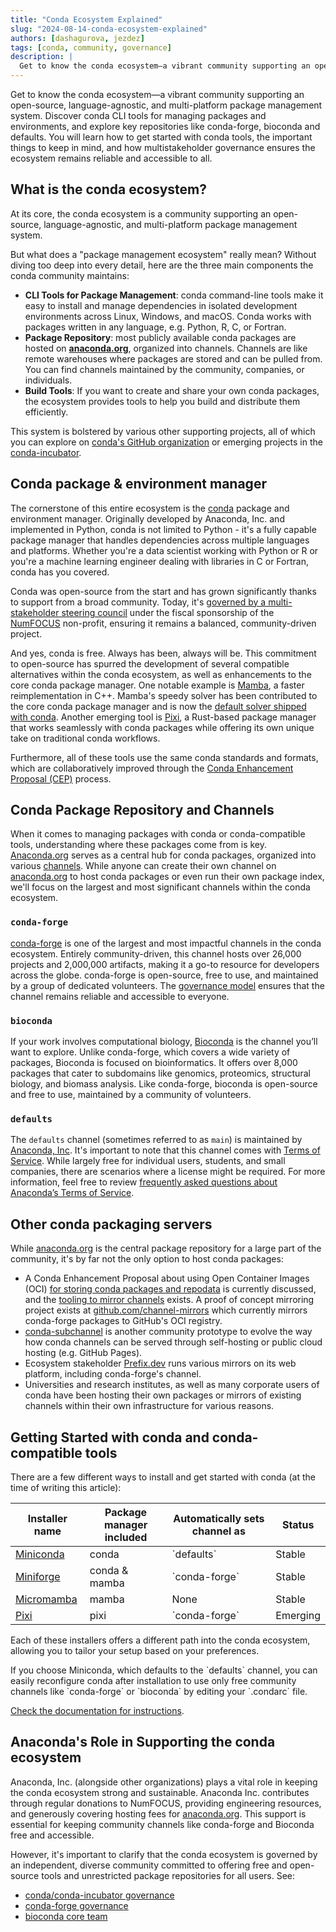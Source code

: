 ```yaml
---
title: "Conda Ecosystem Explained"
slug: "2024-08-14-conda-ecosystem-explained"
authors: [dashagurova, jezdez]
tags: [conda, community, governance]
description: |
  Get to know the conda ecosystem—a vibrant community supporting an open-source, language-agnostic, and multi-platform package management system. Discover conda CLI tools for managing packages and environments, and explore key repositories like conda-forge, bioconda and defaults. You will learn how to get started with conda tools, the important things to keep in mind, and how multistakeholder governance ensures the ecosystem remains reliable and accessible to all.
---
```


Get to know the conda ecosystem—a vibrant community supporting an open-source, language-agnostic, and multi-platform package management system. Discover conda CLI tools for managing packages and environments, and explore key repositories like conda-forge, bioconda and defaults. You will learn how to get started with conda tools, the important things to keep in mind, and how multistakeholder governance ensures the ecosystem remains reliable and accessible to all.

<!-- truncate -->
## What is the conda ecosystem?

At its core, the conda ecosystem is a community supporting an open-source, language-agnostic, and multi-platform package management system.

But what does a "package management ecosystem" really mean? Without diving too deep into every detail, here are the three main components the conda community maintains:

- **CLI Tools for Package Management**: conda command-line tools make it easy to install and manage dependencies in isolated development environments across Linux, Windows, and macOS. Conda works with packages written in any language, e.g. Python, R, C, or Fortran.
- **Package Repository**: most publicly available conda packages are hosted on **[anaconda.org](https://anaconda.org/)**, organized into channels. Channels are like remote warehouses where packages are stored and can be pulled from. You can find channels maintained by the community, companies, or individuals.
- **Build Tools**: If you want to create and share your own conda packages, the ecosystem provides tools to help you build and distribute them efficiently.

This system is bolstered by various other supporting projects, all of which you can explore on [conda's GitHub organization](https://github.com/conda) or emerging projects in the [conda-incubator](https://github.com/conda-incubator).

## Conda package & environment manager

The cornerstone of this entire ecosystem is the [conda](https://github.com/conda/conda) package and environment manager. Originally developed by Anaconda, Inc. and implemented in Python, conda is not limited to Python \- it's a fully capable package manager that handles dependencies across multiple languages and platforms. Whether you're a data scientist working with Python or R or you're a machine learning engineer dealing with libraries in C or Fortran, conda has you covered.

Conda was open-source from the start and has grown significantly thanks to support from a broad community. Today, it's [governed by a multi-stakeholder steering council](https://github.com/conda/governance) under the fiscal sponsorship of the [NumFOCUS](https://numfocus.org) non-profit, ensuring it remains a balanced, community-driven project.

And yes, conda is free. Always has been, always will be. This commitment to open-source has spurred the development of several compatible alternatives within the conda ecosystem, as well as enhancements to the core conda package manager. One notable example is [Mamba](https://mamba.readthedocs.io/), a faster reimplementation in C++. Mamba's speedy solver has been contributed to the core conda package manager and is now the [default solver shipped with conda](https://conda.org/blog/2023-11-06-conda-23-10-0-release/). Another emerging tool is [Pixi](https://pixi.sh/), a Rust-based package manager that works seamlessly with conda packages while offering its own unique take on traditional conda workflows.

Furthermore, all of these tools use the same conda standards and formats, which are collaboratively improved through the [Conda Enhancement Proposal (CEP)](https://github.com/conda/ceps/blob/main/cep-1.md) process.

## Conda Package Repository and Channels

When it comes to managing packages with conda or conda-compatible tools, understanding where these packages come from is key. [Anaconda.org](https://anaconda.org/) serves as a central hub for conda packages, organized into various [channels](https://docs.conda.io/projects/conda/en/stable/user-guide/concepts/channels.html). While anyone can create their own channel on [anaconda.org](https://anaconda.org/) to host conda packages or even run their own package index, we'll focus on the largest and most significant channels within the conda ecosystem.

### `conda-forge`

[conda-forge](https://conda-forge.org) is one of the largest and most impactful channels in the conda ecosystem. Entirely community-driven, this channel hosts over 26,000 projects and 2,000,000 artifacts, making it a go-to resource for developers across the globe. conda-forge is open-source, free to use, and maintained by a group of dedicated volunteers. The [governance model](https://conda-forge.org/community/governance/) ensures that the channel remains reliable and accessible to everyone.

### `bioconda`

If your work involves computational biology, [Bioconda](https://bioconda.github.io) is the channel you’ll want to explore. Unlike conda-forge, which covers a wide variety of packages, Bioconda is focused on bioinformatics. It offers over 8,000 packages that cater to subdomains like genomics, proteomics, structural biology, and biomass analysis. Like conda-forge, bioconda is open-source and free to use, maintained by a community of volunteers.

### `defaults`

The `defaults` channel (sometimes referred to as `main`) is maintained by [Anaconda, Inc](https://www.anaconda.com/). It's important to note that this channel comes with [Terms of Service](https://legal.anaconda.com/policies/en/). While largely free for individual users, students, and small companies, there are scenarios where a license might be required. For more information, feel free to review [frequently asked questions about Anaconda’s Terms of Service](https://www.anaconda.com/pricing/terms-of-service-faqs).

## Other conda packaging servers

While [anaconda.org](https://anaconda.org/) is the central package repository for a large part of the community, it's by far not the only option to host conda packages:

- A Conda Enhancement Proposal about using Open Container Images (OCI) [for storing conda packages and repodata](https://github.com/conda/ceps/pull/70) is currently discussed, and the [tooling to mirror channels](https://github.com/channel-mirrors/conda-oci-mirror) exists. A proof of concept mirroring project exists at [github.com/channel-mirrors](http://github.com/channel-mirrors) which currently mirrors conda-forge packages to GitHub's OCI registry.
- [conda-subchannel](https://github.com/conda-incubator/conda-subchannel) is another community prototype to evolve the way how conda channels can be served through self-hosting or public cloud hosting (e.g. GitHub Pages).
- Ecosystem stakeholder [Prefix.dev](https://prefix.dev/) runs various mirrors on its web platform, including conda-forge's channel.
- Universities and research institutes, as well as many corporate users of conda have been hosting their own packages or mirrors of existing channels within their own infrastructure for various reasons.
## Getting Started with conda and conda-compatible tools

There are a few different ways to install and get started with conda (at the time of writing this article):

<table>
  <thead>
    <tr>
      <th>Installer name</th>
      <th>Package manager included</th>
      <th>Automatically sets channel as</th>
      <th>Status</th>
    </tr>
  </thead>
  <tbody>
    <tr>
      <td>
        <a href="https://docs.anaconda.com/miniconda/miniconda-install/">Miniconda</a>
      </td>
      <td>conda</td>
      <td>`defaults`</td>
      <td>Stable</td>
    </tr>
    <tr>
      <td>
        <a href="https://github.com/conda-forge/miniforge">Miniforge</a>
      </td>
      <td>conda & mamba</td>
      <td>`conda-forge`</td>
      <td>Stable</td>
    </tr>
    <tr>
      <td>
        <a href="https://mamba.readthedocs.io/en/latest/installation/micromamba-installation.html">Micromamba</a>
      </td>
      <td>mamba</td>
      <td>None</td>
      <td>Stable</td>
    </tr>
    <tr>
      <td>
        <a href="https://mamba.readthedocs.io/en/latest/installation/micromamba-installation.html">Pixi</a>
      </td>
      <td>pixi</td>
      <td>`conda-forge`</td>
      <td>Emerging</td>
    </tr>
  </tbody>
</table>

Each of these installers offers a different path into the conda ecosystem, allowing you to tailor your setup based on your preferences.

<div className="alert alert--primary" role="alert">
  If you choose Miniconda, which defaults to the `defaults` channel, you can
  easily reconfigure conda after installation to use only free community
  channels like `conda-forge` or `bioconda` by editing your `.condarc` file.

  <a href="https://conda.io/projects/conda/en/latest/user-guide/configuration/use-condarc.html">Check the documentation for instructions</a>.
</div>

## Anaconda's Role in Supporting the conda ecosystem

Anaconda, Inc. (alongside other organizations) plays a vital role in keeping the conda ecosystem strong and sustainable. Anaconda Inc. contributes through regular donations to NumFOCUS, providing engineering resources, and generously covering hosting fees for [anaconda.org](https://anaconda.org/). This support is essential for keeping community channels like conda-forge and Bioconda free and accessible.

However, it's important to clarify that the conda ecosystem is governed by an independent, diverse community committed to offering free and open-source tools and unrestricted package repositories for all users.
See:

- [conda/conda-incubator governance](https://github.com/conda/governance)
- [conda-forge governance](https://conda-forge.org/community/governance/)
- [bioconda core team](https://bioconda.github.io/#core)
